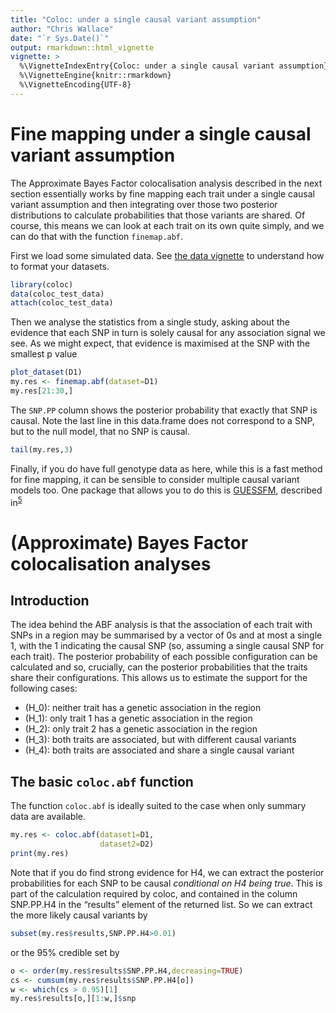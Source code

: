 ```yaml
---
title: "Coloc: under a single causal variant assumption"
author: "Chris Wallace"
date: "`r Sys.Date()`"
output: rmarkdown::html_vignette
vignette: >
  %\VignetteIndexEntry{Coloc: under a single causal variant assumption}
  %\VignetteEngine{knitr::rmarkdown}
  %\VignetteEncoding{UTF-8}
---
```


# Fine mapping under a single causal variant assumption

The Approximate Bayes Factor colocalisation analysis described in the next section essentially works by fine mapping each trait under a single causal variant assumption and then integrating over those two posterior distributions to calculate probabilities that those variants are shared.  Of course, this means we can look at each trait on its own quite simply, and we can do that with the function `finemap.abf`.

First we load some simulated data. See [the data vignette](a02_data.html) to understand how to format your datasets.

```r
library(coloc)
data(coloc_test_data)
attach(coloc_test_data)
```

Then we analyse the statistics from a single study, asking about the evidence that each SNP in turn is solely causal for any association signal we see.  As we might expect, that evidence is maximised at the SNP with the smallest p value

```r
plot_dataset(D1)
my.res <- finemap.abf(dataset=D1)
my.res[21:30,]
```

The `SNP.PP` column shows the posterior probability that exactly that SNP is causal.  Note the last line in this data.frame does not correspond to a SNP, but to the null model, that no SNP is causal.

``` r
tail(my.res,3)
```

Finally, if you do have full genotype data as here, while this is a fast method for fine mapping, it can be sensible to consider multiple causal variant models too.  One package that allows you to do this is [GUESSFM](http://github.com/chr1swallace/GUESSFM), described in<sup><a id="fnr.5" class="footref" href="#fn.5">5</a></sup> 

<a id="org6973f37"></a>

# (Approximate) Bayes Factor colocalisation analyses


<a id="org192e16b"></a>

## Introduction

The idea behind the ABF analysis is that the association of
each trait with SNPs in a region may be summarised by a vector of 0s
and at most a single 1, with the 1 indicating the causal SNP (so,
assuming a single causal SNP for each trait).  The posterior
probability of each possible configuration can be calculated and so,
crucially, can the posterior probabilities that the traits share
their configurations.  This allows us to estimate the support for the
following cases:

-   \(H_0\): neither trait has a genetic association in the region
-   \(H_1\): only trait 1 has a genetic association in the region
-   \(H_2\): only trait 2 has a genetic association in the region
-   \(H_3\): both traits are associated, but with different causal variants
-   \(H_4\): both traits are associated and share a single causal variant


<a id="orgb0fa807"></a>

## The basic `coloc.abf` function

The function `coloc.abf` is ideally suited to the case when only
summary data are available. 

```r
my.res <- coloc.abf(dataset1=D1,
                    dataset2=D2)
print(my.res) 
```

Note that if you do find strong evidence for H4, we can extract the posterior probabilities for each SNP to be causal *conditional on H4 being true*.  This is part of the calculation required by coloc, and contained in the column SNP.PP.H4 in the "results" element of the returned list. So we can extract the more likely causal variants by

```r
subset(my.res$results,SNP.PP.H4>0.01)
```

or the 95% credible set by
```r
o <- order(my.res$results$SNP.PP.H4,decreasing=TRUE)
cs <- cumsum(my.res$results$SNP.PP.H4[o])
w <- which(cs > 0.95)[1]
my.res$results[o,][1:w,]$snp
```
